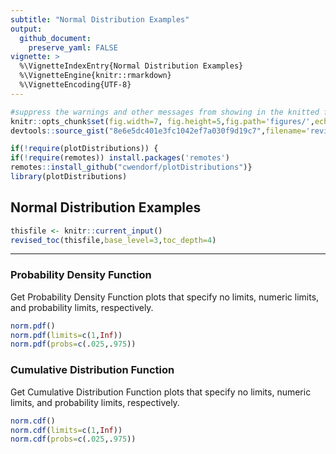 ```yaml
---
subtitle: "Normal Distribution Examples"
output:
  github_document:
    preserve_yaml: FALSE
vignette: >
  %\VignetteIndexEntry{Normal Distribution Examples}
  %\VignetteEngine{knitr::rmarkdown}
  %\VignetteEncoding{UTF-8}
---
```


```r
#suppress the warnings and other messages from showing in the knitted file.
knitr::opts_chunk$set(fig.width=7, fig.height=5,fig.path='figures/',echo=TRUE,warning=FALSE,message=FALSE)
devtools::source_gist("8e6e5dc401e3fc1042ef7a030f9d19c7",filename='revised_toc.R')
```

```r
if(!require(plotDistributions)) {
if(!require(remotes)) install.packages('remotes')
remotes::install_github("cwendorf/plotDistributions")}
library(plotDistributions)
```

## Normal Distribution Examples

```r
thisfile <- knitr::current_input()
revised_toc(thisfile,base_level=3,toc_depth=4)
```

---

### Probability Density Function

Get Probability Density Function plots that specify no limits, numeric limits, and probability limits, respectively.
```r
norm.pdf()
norm.pdf(limits=c(1,Inf))
norm.pdf(probs=c(.025,.975))
```

### Cumulative Distribution Function

Get Cumulative Distribution Function plots that specify no limits, numeric limits, and probability limits, respectively.
```r
norm.cdf()
norm.cdf(limits=c(1,Inf))
norm.cdf(probs=c(.025,.975))
```
